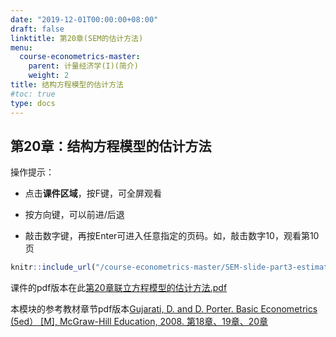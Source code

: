 ```yaml
---
date: "2019-12-01T00:00:00+08:00"
draft: false
linktitle: 第20章(SEM的估计方法)
menu:
  course-econometrics-master:
    parent: 计量经济学(I)(简介)
    weight: 2
title: 结构方程模型的估计方法
#toc: true
type: docs
---
```


## 第20章：结构方程模型的估计方法

操作提示：

- 点击**课件区域**，按F键，可全屏观看

- 按方向键，可以前进/后退

- 敲击数字键，再按Enter可进入任意指定的页码。如，敲击数字10，观看第10页


```r
knitr::include_url("/course-econometrics-master/SEM-slide-part3-estimation.html")
```

课件的pdf版本在此[第20章联立方程模型的估计方法.pdf](/course-econometrics-master/material/SEM-slide-part3-estimation-2019.12.2.pdf) 

本模块的参考教材章节pdf版本[Gujarati, D. and D. Porter. Basic Econometrics (5ed） [M], McGraw-Hill Education, 2008. 第18章、19章、20章](/course-econometrics-master/material/Basic-Econometrics-5th-Gujarati.pdf)

